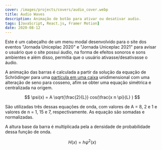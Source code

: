 ```yaml
---
cover: /images/projects/covers/audio_cover.webp
title: Audio Waves
description: Animação de botão para ativar ou desativar audio.
tags: [JavaScript, React.js, Framer Motion]
date: 2020-08-12
---
```


Este é um cabeçalho de um menu modal desenvolvido para o site dos eventos "Jornada Uniceplac 2020" e "Jornada Uniceplac 2021" para avisar o usuário que o site possui áudio, na forma de efeitos sonoros e sons ambientes e além disso, permitia que o usuário ativasse/desativasse o áudio.


<AudioWaves client:visible />

A animação das barras é calculada a partir da solução da equação de Schrödinger para uma [partícula em uma caixa](https://pt.wikipedia.org/wiki/Part%C3%ADcula_em_uma_caixa) unidimensional com uma alteração de seno para cosseno, afim se obter uma equação simétrica e centralizada na origem.

$$ \psi(x) = A \sqrt{\frac{2}{L}} cos(\frac{x n \pi}{L} ) $$

São utilizadas três dessas equações de onda, com valores de A = 8, 2 e 1 e valores de n = 1, 15 e 7, respectivamente. As equação são somadas e normalizadas.

A altura base da barra é multiplicada pela a densidade de probabilidade dessa função de onda.

$$ H(x) = h\psi^{2}(x) $$
